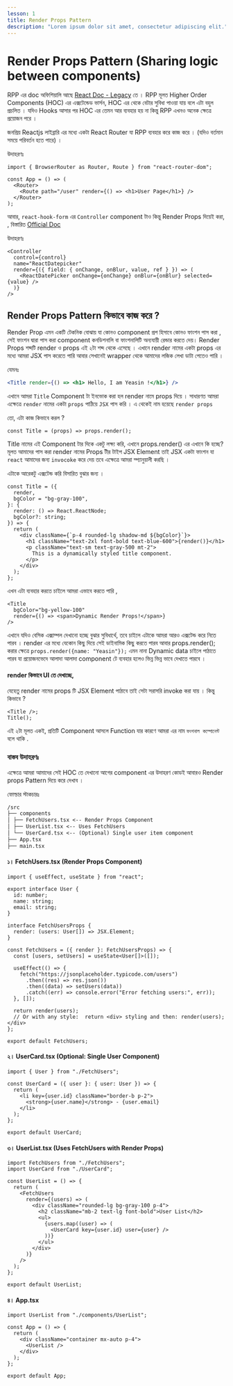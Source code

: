 ```yaml
---
lesson: 1
title: Render Props Pattern
description: "Lorem ipsum dolor sit amet, consectetur adipiscing elit."
---
```


# Render Props Pattern (Sharing logic between components)

RPP এর doc অফিশিয়ালি আছে [React Doc - Legacy](https://legacy.reactjs.org/docs/render-props.html) তে ।
RPP মূলত Higher Order Components (HOC) এর এক্সটেন্ডেড ভার্সন, HOC এর থেকে বেটার সুবিধা পাওয়া যায় বলে এটা বহুল প্রচলিত । যদিও Hooks আসার পর HOC এর তেমন আর ব্যবহার হয় না কিন্তু RPP এখনও অনেক ক্ষেত্রে প্রয়োজন পরে ।

জনপ্রিয় Reactjs লাইব্রারি এর মধ্যে একটা React Router যা RPP ব্যবহার করে কাজ করে । (যদিও বর্তমান সময়ে পরিবর্তন হতে পারে) ।

উদাহরণঃ

```tsx
import { BrowserRouter as Router, Route } from "react-router-dom";

const App = () => (
  <Router>
    <Route path="/user" render={() => <h1>User Page</h1>} />
  </Router>
);
```

আবার, `react-hook-form` এর `Controller` component টাও কিন্তু Render Props দিয়েই করা, , বিস্তারিত [Official Doc](https://react-hook-form.com/docs/usecontroller/controller)

উদাহরণঃ

```tsx
<Controller
  control={control}
  name="ReactDatepicker"
  render={({ field: { onChange, onBlur, value, ref } }) => (
    <ReactDatePicker onChange={onChange} onBlur={onBlur} selected={value} />
  )}
/>
```

## Render Props Pattern কিভাবে কাজ করে ?

Render Prop এমন একটি টেকনিক বোঝায় যা কোনও component প্রপ হিসাবে কোনও ফাংশন পাস করা , সেই ফাংশন দ্বারা পাস করা component কনডিশনালি বা ফাংশনালিটি অন্যযায়ী রেন্ডার করতে দেয়।
Render Props শব্দটি render ও props এই ২টা শব্দ থেকে এসেছে । এখানে render নামের একটা props এর মধ্যে আমরা JSX পাস করেতে পারি আবার সেখানেই wrapper থেকে আমাদের লজিক লেখা ডাটা পেতেও পারি ।

যেমনঃ

```jsx
<Title render={() => <h1> Hello, I am Yeasin !</h1>} />
```

এখানে আমরা `Title` Component টা ইনভোক করা হল render নামে props দিয়ে । সাধারণত আমরা এক্ষেত্রে `render` নামের একটা `props` পাঠিয়ে `JSX` পাস করি । এ থেকেই নাম হয়েছে `render props`

তো, এটা কাজ কিভাবে করল ?

```tsx
const Title = (props) => props.render();
```

Title নামের এই Component টার দিকে একটু লক্ষ্য করি, এখানে props.render() এর এখানে কি হচ্ছে?
মূলত আমাদের পাস করা render নামের Props টীর টাইপ JSX Element তাই JSX একটা ফাংশন যা `react` আমাদের জন্য `invocoke` করে দেয় তবে এক্ষেত্রে আমরা ম্প্যানুয়ালী করছি ।

এটাকে আরেকটু এক্সটেন্ড করি বিসারিত বুঝার জন্য ।

```tsx
const Title = ({
  render,
  bgColor = "bg-gray-100",
}: {
  render: () => React.ReactNode;
  bgColor?: string;
}) => {
  return (
    <div className={`p-4 rounded-lg shadow-md ${bgColor}`}>
      <h1 className="text-2xl font-bold text-blue-600">{render()}</h1>
      <p className="text-sm text-gray-500 mt-2">
        This is a dynamically styled title component.
      </p>
    </div>
  );
};
```

এখন এটা ব্যবহার করতে চাইলে আমরা এভাবে করতে পারি ,

```tsx
<Title
  bgColor="bg-yellow-100"
  render={() => <span>Dynamic Render Props!</span>}
/>
```

এখানে যদিও বেসিক এক্সাম্পল দেখানো হচ্ছে বুঝার সুবিধার্থে, তবে চাইলে এটাকে আমরা আরও এক্সটেন্ড করে নিতে পারব । render এর মধ্যে যেকোন কিছু দিয়ে সেই ডাইনামিক কিছু করতে পারব আবার props.render(); করার ক্ষেত্রে `props.render({name: "Yeasin"});` এমন নানা Dynamic data চাইলে পাঠাতে পারব যা প্রয়োজনভেদে আলাদা আলাদা component টে ব্যবহার হলেও ভিন্ন ভিন্ন ভাবে দেখাতে পারবে ।

#### render কিভাবে UI তে দেখাচ্ছে,

যেহেতু render নামের props টি JSX Element পাঠাবে তাই সেটা সরাসরি invoke করা যায় । কিন্তু কিভাবে ?

```tsx
<Title />;
Title();
```

এই ২টা মূলত একই, প্রতিটি Component আসলে Function যার কারণে আমরা এর নাম `ফংশনাল কম্পোনেন্ট` বলে থাকি .

### বাস্তব উদাহরণঃ

এক্ষেত্রে আমরা আমাদের সেই HOC তে দেখানো আগের component এর উদাহরণ কোডই আবারও Render props Pattern দিয়ে করে দেখাব ।

ফোল্ডার স্টাকচারঃ

```md
/src
├── components
│ ├── FetchUsers.tsx <-- Render Props Component
│ ├── UserList.tsx <-- Uses FetchUsers
│ └── UserCard.tsx <-- (Optional) Single user item component
├── App.tsx
├── main.tsx
```

#### ১। FetchUsers.tsx (Render Props Component)

```tsx
import { useEffect, useState } from "react";

export interface User {
  id: number;
  name: string;
  email: string;
}

interface FetchUsersProps {
  render: (users: User[]) => JSX.Element;
}

const FetchUsers = ({ render }: FetchUsersProps) => {
  const [users, setUsers] = useState<User[]>([]);

  useEffect(() => {
    fetch("https://jsonplaceholder.typicode.com/users")
      .then((res) => res.json())
      .then((data) => setUsers(data))
      .catch((err) => console.error("Error fetching users:", err));
  }, []);

  return render(users);
  // Or with any style:  return <div> styling and then: render(users);  </div>
};

export default FetchUsers;
```

#### ২। UserCard.tsx (Optional: Single User Component)

```tsx
import { User } from "./FetchUsers";

const UserCard = ({ user }: { user: User }) => {
  return (
    <li key={user.id} className="border-b p-2">
      <strong>{user.name}</strong> - {user.email}
    </li>
  );
};

export default UserCard;
```

#### ৩। UserList.tsx (Uses FetchUsers with Render Props)

```tsx
import FetchUsers from "./FetchUsers";
import UserCard from "./UserCard";

const UserList = () => {
  return (
    <FetchUsers
      render={(users) => (
        <div className="rounded-lg bg-gray-100 p-4">
          <h2 className="mb-2 text-lg font-bold">User List</h2>
          <ul>
            {users.map((user) => (
              <UserCard key={user.id} user={user} />
            ))}
          </ul>
        </div>
      )}
    />
  );
};

export default UserList;
```

#### ৪। App.tsx

```tsx
import UserList from "./components/UserList";

const App = () => {
  return (
    <div className="container mx-auto p-4">
      <UserList />
    </div>
  );
};

export default App;
```
